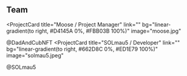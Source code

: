 ## Team

<ProjectCard
  title="Moose / Project Manager"
  link="" 
  bg="linear-gradient(to right, #D4145A 0%, #FBB03B 100%)"
  image="moose.jpg"
>
  @DadAndCubNFT
</ProjectCard>
<ProjectCard
  title="SOLmau5 / 
  Developer"
  link=""
  bg="linear-gradient(to right, #662D8C 0%, #ED1E79 100%)"
  image="solmau5.jpeg"
>
  @SOLmau5
</ProjectCard>
